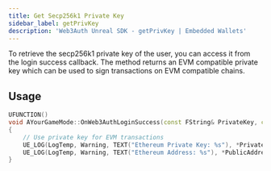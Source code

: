 ```yaml
---
title: Get Secp256k1 Private Key
sidebar_label: getPrivKey
description: 'Web3Auth Unreal SDK - getPrivKey | Embedded Wallets'
---
```


To retrieve the secp256k1 private key of the user, you can access it from the login success callback. The method returns an EVM compatible private key which can be used to sign transactions on EVM compatible chains.

## Usage

```cpp
UFUNCTION()
void AYourGameMode::OnWeb3AuthLoginSuccess(const FString& PrivateKey, const FString& PublicAddress)
{
    // Use private key for EVM transactions
    UE_LOG(LogTemp, Warning, TEXT("Ethereum Private Key: %s"), *PrivateKey);
    UE_LOG(LogTemp, Warning, TEXT("Ethereum Address: %s"), *PublicAddress);
}
```
